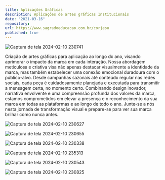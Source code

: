 ```yaml
---
title: Aplicações Gráficas
description: Aplicações de artes gráficas Institucionais 
date: "2021-03-16"
repository: 
url: https://www.sagradoeducacao.com.br/corjesu
published: true
---
```


![Captura de tela 2024-02-10 230741](https://github.com/RafhaelMilanes/PortfolioBear/assets/127360190/dc63b2ce-335b-42b8-8f4b-ae1972647c69)


Criação de artes gráficas para aplicação ao longo do ano, visando aprimorar o impacto da marca em cada interação. Nossa abordagem meticulosa e criativa visa não apenas destacar visualmente a identidade da marca, mas também estabelecer uma conexão emocional duradoura com o público-alvo. Desde campanhas sazonais até conteúdo regular nas redes sociais, cada peça é cuidadosamente planejada e executada para transmitir a mensagem certa, no momento certo. Combinando design inovador, narrativa envolvente e uma compreensão profunda dos valores da marca, estamos comprometidos em elevar a presença e o reconhecimento da sua marca em todas as plataformas e ao longo de todo o ano. Junte-se a nós nesta jornada de transformação visual e prepare-se para ver sua marca brilhar como nunca antes.

![Captura de tela 2024-02-10 230627](https://github.com/RafhaelMilanes/PortfolioBear/assets/127360190/be730784-c323-458a-9e20-5881c649ca7d)

![Captura de tela 2024-02-10 230655](https://github.com/RafhaelMilanes/PortfolioBear/assets/127360190/23869855-b741-49b6-bb4b-82614cbcc36c)

![Captura de tela 2024-02-10 230338](https://github.com/RafhaelMilanes/PortfolioBear/assets/127360190/5fed93f4-c9f4-474d-8995-dcf618d89b5e)

![Captura de tela 2024-02-10 235313](https://github.com/RafhaelMilanes/PortfolioBear/assets/127360190/c2412e8b-9b51-4ee2-80fe-d3c07797638f)

![Captura de tela 2024-02-10 230543](https://github.com/RafhaelMilanes/PortfolioBear/assets/127360190/423ea3f2-18c3-4096-a10c-d5c249006ad5)

![Captura de tela 2024-02-10 230825](https://github.com/RafhaelMilanes/PortfolioBear/assets/127360190/958fc05e-f516-47eb-89a1-a17afb86d848)